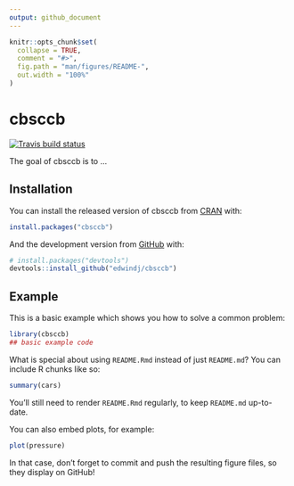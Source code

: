 ```yaml
---
output: github_document
---
```


<!-- README.md is generated from README.Rmd. Please edit that file -->

```r
knitr::opts_chunk$set(
  collapse = TRUE,
  comment = "#>",
  fig.path = "man/figures/README-",
  out.width = "100%"
)
```
# cbsccb

<!-- badges: start -->
[![Travis build status](https://travis-ci.org/edwindj/cbsccb.svg?branch=master)](https://travis-ci.org/edwindj/cbsccb)
<!-- badges: end -->

The goal of cbsccb is to ...

## Installation

You can install the released version of cbsccb from [CRAN](https://CRAN.R-project.org) with:

``` r
install.packages("cbsccb")
```

And the development version from [GitHub](https://github.com/) with:

``` r
# install.packages("devtools")
devtools::install_github("edwindj/cbsccb")
```
## Example

This is a basic example which shows you how to solve a common problem:

```r
library(cbsccb)
## basic example code
```

What is special about using `README.Rmd` instead of just `README.md`? You can include R chunks like so:

```r
summary(cars)
```

You'll still need to render `README.Rmd` regularly, to keep `README.md` up-to-date.

You can also embed plots, for example:

```r
plot(pressure)
```

In that case, don't forget to commit and push the resulting figure files, so they display on GitHub!

